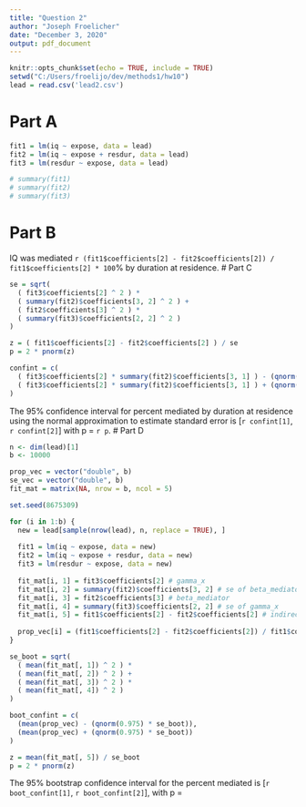 ```yaml
---
title: "Question 2"
author: "Joseph Froelicher"
date: "December 3, 2020"
output: pdf_document
---
```

```r
knitr::opts_chunk$set(echo = TRUE, include = TRUE)
setwd("C:/Users/froelijo/dev/methods1/hw10")
lead = read.csv('lead2.csv')
```

# Part A
```r
fit1 = lm(iq ~ expose, data = lead)
fit2 = lm(iq ~ expose + resdur, data = lead)
fit3 = lm(resdur ~ expose, data = lead)

# summary(fit1)
# summary(fit2)
# summary(fit3)
```
# Part B
IQ was mediated `r (fit1$coefficients[2] - fit2$coefficients[2]) / fit1$coefficients[2] * 100`% by duration at residence.
\newline
# Part C
```r
se = sqrt(
  ( fit3$coefficients[2] ^ 2 ) *
  ( summary(fit2)$coefficients[3, 2] ^ 2 ) +
  ( fit2$coefficients[3] ^ 2 ) *
  ( summary(fit3)$coefficients[2, 2] ^ 2 )
)

z = ( fit1$coefficients[2] - fit2$coefficients[2] ) / se
p = 2 * pnorm(z)

confint = c(
  ( fit3$coefficients[2] * summary(fit2)$coefficients[3, 1] ) - (qnorm(0.975) * se ),
  ( fit3$coefficients[2] * summary(fit2)$coefficients[3, 1] ) + (qnorm(0.975) * se )
)
```
 The 95% confidence interval for percent mediated by duration at residence using the normal approximation to estimate standard error is [`r confint[1]`, `r confint[2]`] with p = `r p`.
\newline
# Part D
```r
n <- dim(lead)[1]
b <- 10000

prop_vec = vector("double", b)
se_vec = vector("double", b)
fit_mat = matrix(NA, nrow = b, ncol = 5)

set.seed(8675309)

for (i in 1:b) {
  new = lead[sample(nrow(lead), n, replace = TRUE), ]
  
  fit1 = lm(iq ~ expose, data = new)
  fit2 = lm(iq ~ expose + resdur, data = new)
  fit3 = lm(resdur ~ expose, data = new)
  
  fit_mat[i, 1] = fit3$coefficients[2] # gamma_x
  fit_mat[i, 2] = summary(fit2)$coefficients[3, 2] # se of beta_mediator
  fit_mat[i, 3] = fit2$coefficients[3] # beta_mediator
  fit_mat[i, 4] = summary(fit3)$coefficients[2, 2] # se of gamma_x
  fit_mat[i, 5] = fit1$coefficients[2] - fit2$coefficients[2] # indirect effect
  
  prop_vec[i] = (fit1$coefficients[2] - fit2$coefficients[2]) / fit1$coefficients[2]
}

se_boot = sqrt(
  ( mean(fit_mat[, 1]) ^ 2 ) *
  ( mean(fit_mat[, 2]) ^ 2 ) +
  ( mean(fit_mat[, 3]) ^ 2 ) *
  ( mean(fit_mat[, 4]) ^ 2 )
)

boot_confint = c(
  (mean(prop_vec) - (qnorm(0.975) * se_boot)),
  (mean(prop_vec) + (qnorm(0.975) * se_boot))
)

z = mean(fit_mat[, 5]) / se_boot
p = 2 * pnorm(z)
```
The 95% bootstrap confidence interval for the percent mediated is [`r boot_confint[1]`, `r boot_confint[2]`], with p = 
